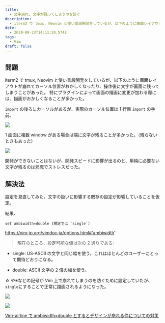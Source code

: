 ```yaml
---
title:
  - 文字崩れ, 文字が残ってしまうのを防ぐ
description: 
  - iterm2 で tmux, Neovim と使い普段開発をしているが、以下のように画面レイアウトが崩れてカーソル位置がおかしくなったり、操作後に文字が画面に残ってしまうことがあった。
date:
  - 2020-08-23T14:11:20.574Z
tags:
  - Vim
draft: false
---
```


## 問題

iterm2 で tmux, Neovim と使い普段開発をしているが、以下のように画面レイアウトが崩れてカーソル位置がおかしくなったり、操作後に文字が画面に残ってしまうことがあった。
特にプラグインによって画面の描画に変更が加わる際には、描画がおかしくなることが多かった。

`import` の後ろにカーソルがあるが、実際のカーソル位置は 1 行目 `import` の手前。

![](/2020-08-23-23-14-24.png)

1 画面に複数 window がある場合は端に文字が残ることが多かった。（残らないときもあった）

![](/2020-08-23-23-21-06.png)

開発ができないことはないが、開発スピードに影響が出るのと、単純に必要ない文字が残るのは邪魔でストレスだった。

## 解決法

設定を見直してみた。文字の扱いに影響する既存の設定が影響していることを仮定。

結果、

```vim
set ambiwidth=double (規定では `single`)
```

https://vim-jp.org/vimdoc-ja/options.html#'ambiwidth'

> 現在のところ、設定可能な値は次の 2 通りである:
>
>
  - single: US-ASCII の文字と同じ幅を使う。これはほとんどのユーザーにとって期待どおりになる。
>
>
  - double: ASCII 文字の 2 倍の幅を使う。

☆ や※などの記号が Vim 上で崩れてしまうのを防ぐために設定していたが、`single`にすることで正常に描画されるようになった。

![](/2020-08-23-23-14-49.png)

![](/2020-08-23-23-14-55.png)

[Vim-airline で ambiwidth=double とするとデザインが崩れる件についての対策](https://qiita.com/TsutomuNakamura/items/bd9139942973dfc469cc)
